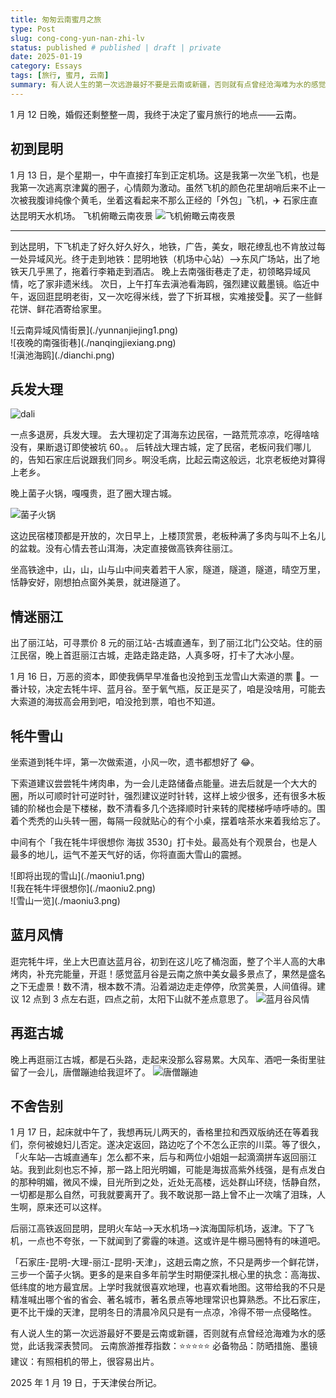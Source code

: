 ```yaml
---
title: 匆匆云南蜜月之旅
type: Post
slug: cong-cong-yun-nan-zhi-lv
status: published # published | draft | private
date: 2025-01-19
category: Essays
tags: [旅行, 蜜月, 云南]
summary: 有人说人生的第一次远游最好不要是云南或新疆，否则就有点曾经沧海难为水的感觉，此话我深表赞同。
---
```


1 月 12 日晚，婚假还剩整整一周，我终于决定了蜜月旅行的地点——云南。

## 初到昆明
1 月 13 日，是个星期一，中午直接打车到正定机场。这是我第一次坐飞机，也是我第一次逃离京津冀的圈子，心情颇为激动。虽然飞机的颜色花里胡哨后来不止一次被我腹诽纯像个黄毛，坐着这看起来不那么正经的「外包」飞机，✈️ 石家庄直达昆明天水机场。
飞机俯瞰云南夜景
![飞机俯瞰云南夜景](./feijiyejing.png)

---

到达昆明，下飞机走了好久好久好久，地铁，广告，美女，眼花缭乱也不肯放过每一处异域风光。终于走到地铁：昆明地铁（机场中心站）—>东风广场站，出了地铁天几乎黑了，拖着行李箱走到酒店。
晚上去南强街巷走了走，初领略异域风情，吃了家非遗米线。 次日，上午打车去滇池看海鸥，强烈建议戴墨镜。临近中午，返回逛昆明老街，又一次吃得米线，尝了下折耳根，实难接受🥴。买了一些鲜花饼、鲜花酒寄给家里。

<div className="image-grid d">
  <div>![云南异域风情街景](./yunnanjiejing1.png)</div>
  <div>![夜晚的南强街巷](./nanqingjiexiang.png)</div>
  <div>![滇池海鸥](./dianchi.png)</div>
</div>

## 兵发大理

![dali](./dali.JPG)

一点多退房，兵发大理。
去大理初定了洱海东边民宿，一路荒荒凉凉，吃得啥啥没有，果断退订即使被坑 60。。
后转战大理古城，定了民宿，老板问我们哪儿的，告知石家庄后说跟我们同乡。啊没毛病，比起云南这般远，北京老板绝对算得上老乡。

晚上菌子火锅，嘎嘎贵，逛了圈大理古城。

![菌子火锅](./yunzihuoguo.png)

这边民宿楼顶都是开放的，次日早上，上楼顶赏景，老板种满了多肉与叫不上名儿的盆栽。没有心情去苍山洱海，决定直接做高铁奔往丽江。

坐高铁途中，山，山，山与山中间夹着若干人家，隧道，隧道，隧道，晴空万里，恬静安好，刚想拍点窗外美景，就进隧道了。

## 情迷丽江

出了丽江站，可寻票价 8 元的丽江站-古城直通车，到了丽江北门公交站。住的丽江民宿，晚上首逛丽江古城，走路走路走路，人真多呀，打卡了大冰小屋。

1 月 16 日，万恶的资本，即使我俩早早准备也没抢到玉龙雪山大索道的票 😤。一番计较，决定去牦牛坪、蓝月谷。至于氧气瓶，反正是买了，咱是没啥用，可能去大索道的海拔高会用到吧，咱没抢到票，咱也不知道。

## 牦牛雪山
坐索道到牦牛坪，第一次做索道，小风一吹，遗书都想好了 😂。

下索道建议尝尝牦牛烤肉串，为一会儿走路储备点能量。进去后就是一个大大的圈，所以可顺时针可逆时针，强烈建议逆时针转，这样上坡少很多，还有很多木板铺的阶梯也会是下楼梯，数不清看多几个选择顺时针来转的爬楼梯呼哧呼哧的。围着个秃秃的山头转一圈，每隔一段就贴心的有个小桌，摆着啥茶水来着我给忘了。

中间有个「我在牦牛坪很想你 海拔 3530」打卡处。最高处有个观景台，也是人最多的地儿，运气不差天气好的话，你将直面大雪山的震撼。

<div className="image-grid">
  <div>![即将出现的雪山](./maoniu1.png)</div>
  <div>![我在牦牛坪很想你](./maoniu2.png)</div>
  <div>![雪山一览](./maoniu3.png)</div>
</div>

## 蓝月风情
逛完牦牛坪，坐上大巴直达蓝月谷，初到在这儿吃了桶泡面，整了个半人高的大串烤肉，补充完能量，开逛！感觉蓝月谷是云南之旅中美女最多景点了，果然是盛名之下无虚景！数不清，根本数不清。沿着湖边走走停停，欣赏美景，人间值得。建议 12 点到 3 点左右逛，四点之前，太阳下山就不差点意思了。
![蓝月谷风情](./lanyuegufengqing.png)

## 再逛古城

晚上再逛丽江古城，都是石头路，走起来没那么容易累。大风车、酒吧一条街里驻留了一会儿，唐僧蹦迪给我逗坏了。
![唐僧蹦迪](./tangsengbingdi.png)

## 不舍告别
1 月 17 日，起床就中午了，我想再玩儿两天的，香格里拉和西双版纳还在等着我们，奈何被媳妇儿否定。遂决定返回，路边吃了个不怎么正宗的川菜。等了很久，「火车站—古城直通车」怎么都不来，后与和两位小姐姐一起滴滴拼车返回丽江站。我到此刻也忘不掉，那一路上阳光明媚，可能是海拔高紫外线强，是有点发白的那种明媚，微风不燥，目光所到之处，近处无高楼，远处群山环绕，恬静自然，一切都是那么自然，可我就要离开了。我不敢说那一路上曾不止一次噙了泪珠，人生啊，原来还可以这样。

后丽江高铁返回昆明，昆明火车站—>天水机场—>滨海国际机场，返津。下了飞机，一点也不夸张，一下就闻到了雾霾的味道。这或许是牛棚马圈特有的味道吧。

「石家庄-昆明-大理-丽江-昆明-天津」，这趟云南之旅，不只是两步一个鲜花饼，三步一个菌子火锅。更多的是来自多年前学生时期便深扎根心里的执念：高海拔、低纬度的地方最宜居。上学时我就很喜欢地理，也喜欢看地图。这带给我的不只是精准喊出哪个省的省会、著名城市，著名景点等地理常识也算熟悉。不比石家庄，更不比干燥的天津，昆明冬日的清晨冷风只是有一点凉，冷得不带一点侵略性。

有人说人生的第一次远游最好不要是云南或新疆，否则就有点曾经沧海难为水的感觉，此话我深表赞同。
云南旅游推荐指数：⭐⭐⭐⭐⭐
必备物品：防晒措施、墨镜
建议：有照相机的带上，很容易出片。

2025 年 1 月 19 日，于天津侯台所记。